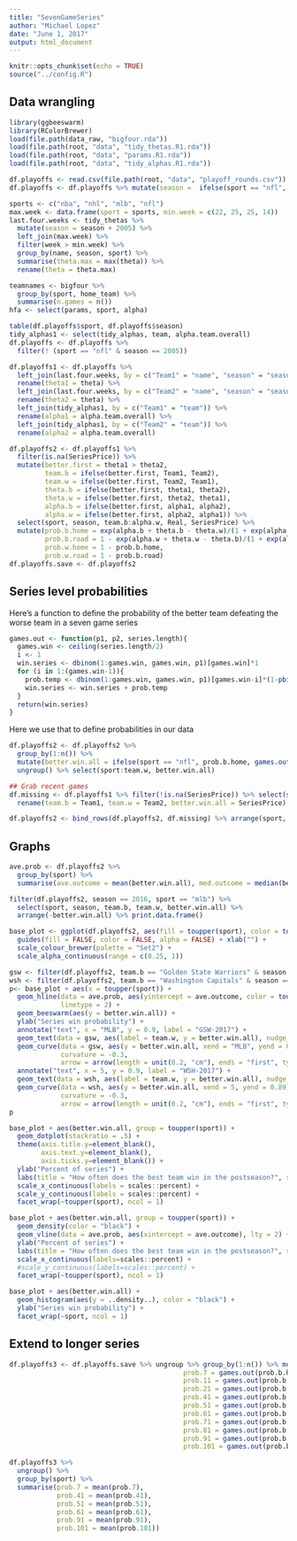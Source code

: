 ```yaml
---
title: "SevenGameSeries"
author: "Michael Lopez"
date: "June 1, 2017"
output: html_document
---
```


```r
knitr::opts_chunk$set(echo = TRUE)
source("../config.R")
```

## Data wrangling

```r
library(ggbeeswarm)
library(RColorBrewer)
load(file.path(data_raw, "bigfour.rda"))
load(file.path(root, "data", "tidy_thetas.R1.rda"))
load(file.path(root, "data", "params.R1.rda"))
load(file.path(root, "data", "tidy_alphas.R1.rda"))

df.playoffs <- read.csv(file.path(root, "data", "playoff_rounds.csv"))
df.playoffs <- df.playoffs %>% mutate(season =  ifelse(sport == "nfl", season - 1, season))

sports <- c("nba", "nhl", "mlb", "nfl")
max.week <- data.frame(sport = sports, min.week = c(22, 25, 25, 14))
last.four.weeks <- tidy_thetas %>%
  mutate(season = season + 2005) %>% 
  left_join(max.week) %>% 
  filter(week > min.week) %>% 
  group_by(name, season, sport) %>% 
  summarise(theta.max = max(theta)) %>% 
  rename(theta = theta.max)

teamnames <- bigfour %>% 
  group_by(sport, home_team) %>% 
  summarise(n.games = n())
hfa <- select(params, sport, alpha)

table(df.playoffs$sport, df.playoffs$season)
tidy_alphas1 <- select(tidy_alphas, team, alpha.team.overall)
df.playoffs <- df.playoffs %>% 
  filter(! (sport == "nfl" & season == 2005))

df.playoffs1 <- df.playoffs %>% 
  left_join(last.four.weeks, by = c("Team1" = "name", "season" = "season", "sport" = "sport")) %>%
  rename(theta1 = theta) %>% 
  left_join(last.four.weeks, by = c("Team2" = "name", "season" = "season", "sport" = "sport")) %>% 
  rename(theta2 = theta) %>% 
  left_join(tidy_alphas1, by = c("Team1" = "team")) %>%
  rename(alpha1 = alpha.team.overall) %>% 
  left_join(tidy_alphas1, by = c("Team2" = "team")) %>%
  rename(alpha2 = alpha.team.overall)

df.playoffs2 <- df.playoffs1 %>% 
  filter(is.na(SeriesPrice)) %>% 
  mutate(better.first = theta1 > theta2, 
         team.b = ifelse(better.first, Team1, Team2), 
         team.w = ifelse(better.first, Team2, Team1), 
         theta.b = ifelse(better.first, theta1, theta2), 
         theta.w = ifelse(better.first, theta2, theta1), 
         alpha.b = ifelse(better.first, alpha1, alpha2), 
         alpha.w = ifelse(better.first, alpha2, alpha1)) %>%
  select(sport, season, team.b:alpha.w, Real, SeriesPrice) %>%
  mutate(prob.b.home = exp(alpha.b + theta.b - theta.w)/(1 + exp(alpha.b + theta.b - theta.w)), 
         prob.b.road = 1 - exp(alpha.w + theta.w - theta.b)/(1 + exp(alpha.w + theta.w - theta.b)), 
         prob.w.home = 1 - prob.b.home, 
         prob.w.road = 1 - prob.b.road)
df.playoffs.save <- df.playoffs2
```




## Series level probabilities

Here's a function to define the probability of the better team defeating the worse team in a seven game series

```r
games.out <- function(p1, p2, series.length){
  games.win <- ceiling(series.length/2)
  i <- 1
  win.series <- dbinom(1:games.win, games.win, p1)[games.win]*1
  for (i in 1:(games.win-1)){
    prob.temp <- dbinom(1:games.win, games.win, p1)[games.win-i]*(1-pbinom((i-1), (games.win-1), p2)) 
    win.series <- win.series + prob.temp
  }
  return(win.series)
}
```


Here we use that to define probabilities in our data

```r
df.playoffs2 <- df.playoffs2 %>% 
  group_by(1:n()) %>% 
  mutate(better.win.all = ifelse(sport == "nfl", prob.b.home, games.out(prob.b.home, prob.b.road, 7))) %>% 
  ungroup() %>% select(sport:team.w, better.win.all)

## Grab recent games
df.missing <- df.playoffs1 %>% filter(!is.na(SeriesPrice)) %>% select(sport, season, Team1, Team2, SeriesPrice) %>% 
  rename(team.b = Team1, team.w = Team2, better.win.all = SeriesPrice)

df.playoffs2 <- bind_rows(df.playoffs2, df.missing) %>% arrange(sport, -season)

```


## Graphs

```r
ave.prob <- df.playoffs2 %>% 
  group_by(sport) %>% 
  summarise(ave.outcome = mean(better.win.all), med.outcome = median(better.win.all))

filter(df.playoffs2, season == 2016, sport == "mlb") %>% 
  select(sport, season, team.b, team.w, better.win.all) %>% 
  arrange(-better.win.all) %>% print.data.frame()

base_plot <- ggplot(df.playoffs2, aes(fill = toupper(sport), color = toupper(sport))) + 
  guides(fill = FALSE, color = FALSE, alpha = FALSE) + xlab("") + 
  scale_colour_brewer(palette = "Set2") +
  scale_alpha_continuous(range = c(0.25, 1))

```

```r
gsw <- filter(df.playoffs2, team.b == "Golden State Warriors" & season == 2017)
wsh <- filter(df.playoffs2, team.b == "Washington Capitals" & season == 2017)
p<- base_plot + aes(x = toupper(sport)) + 
  geom_hline(data = ave.prob, aes(yintercept = ave.outcome, color = toupper(sport)), 
             linetype = 2) + 
  geom_beeswarm(aes(y = better.win.all)) + 
  ylab("Series win probability") + 
  annotate("text", x = "MLB", y = 0.9, label = "GSW-2017") + 
  geom_text(data = gsw, aes(label = team.w, y = better.win.all), nudge_y = 0.01) + 
  geom_curve(data = gsw, aes(y = better.win.all, xend = "MLB", yend = 0.89), 
             curvature = -0.3, 
             arrow = arrow(length = unit(0.2, "cm"), ends = "first", type = "closed"))+ 
  annotate("text", x = 5, y = 0.9, label = "WSH-2017") + 
  geom_text(data = wsh, aes(label = team.w, y = better.win.all), nudge_y = 0.01) + 
  geom_curve(data = wsh, aes(y = better.win.all, xend = 5, yend = 0.89), 
             curvature = -0.3, 
             arrow = arrow(length = unit(0.2, "cm"), ends = "first", type = "closed"))
p
```





```r
base_plot + aes(better.win.all, group = toupper(sport)) + 
  geom_dotplot(stackratio = .5) + 
  theme(axis.title.y=element_blank(),
        axis.text.y=element_blank(),
        axis.ticks.y=element_blank()) + 
  ylab("Percent of series") + 
  labs(title = "How often does the best team win in the postseason?", subtitle = "7 game series between all playoff teams, 2005-2016") +
  scale_x_continuous(labels = scales::percent) + 
  scale_y_continuous(labels = scales::percent) + 
  facet_wrap(~toupper(sport), ncol = 1)
```

```r
base_plot + aes(better.win.all, group = toupper(sport)) + 
  geom_density(color = "black") + 
  geom_vline(data = ave.prob, aes(xintercept = ave.outcome), lty = 2) + 
  ylab("Percent of series") + 
  labs(title = "How often does the best team win in the postseason?", subtitle = "All playoff teams, 2005-2016 in 1 (NFL) or 7 game series") + 
  scale_x_continuous(labels=scales::percent) + 
  #scale_y_continuous(labels=scales::percent) + 
  facet_wrap(~toupper(sport), ncol = 1)
```

```r
base_plot + aes(better.win.all) + 
  geom_histogram(aes(y = ..density..), color = "black") + 
  ylab("Series win probability") + 
  facet_wrap(~sport, ncol = 1)
```



## Extend to longer series

```r
df.playoffs3 <- df.playoffs.save %>% ungroup %>% group_by(1:n()) %>% mutate(prob.3 = games.out(prob.b.home, prob.b.road, 3), 
                                            prob.7 = games.out(prob.b.home, prob.b.road, 7), 
                                            prob.11 = games.out(prob.b.home, prob.b.road, 11),
                                            prob.21 = games.out(prob.b.home, prob.b.road, 21), 
                                            prob.41 = games.out(prob.b.home, prob.b.road, 41),
                                            prob.51 = games.out(prob.b.home, prob.b.road, 51), 
                                            prob.61 = games.out(prob.b.home, prob.b.road, 61), 
                                            prob.71 = games.out(prob.b.home, prob.b.road, 71),
                                            prob.81 = games.out(prob.b.home, prob.b.road, 81), 
                                            prob.91 = games.out(prob.b.home, prob.b.road, 91),
                                            prob.101 = games.out(prob.b.home, prob.b.road, 101))

df.playoffs3 %>% 
  ungroup() %>% 
  group_by(sport) %>% 
  summarise(prob.7 = mean(prob.7), 
            prob.41 = mean(prob.41),
            prob.51 = mean(prob.51), 
            prob.61 = mean(prob.61), 
            prob.91 = mean(prob.91), 
            prob.101 = mean(prob.101))
```
